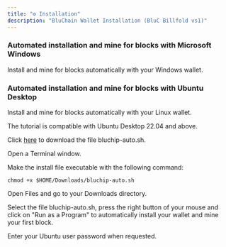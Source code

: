 ```yaml
---
title: "⚙️ Installation"
description: "BluChain Wallet Installation (BluC Billfold vs1)"
---
```


### Automated installation and mine for blocks with Microsoft Windows

Install and mine for blocks automatically with your Windows wallet.

### Automated installation and mine for blocks with Ubuntu Desktop

Install and mine for blocks automatically with your Linux wallet.

The tutorial is compatible with Ubuntu Desktop 22.04 and above.

Click [here](https://www.walletbuilders.com/include/script/autoinstall/linux.php?coin=c4833c4e46773f424605f72bf7cb1ae368b802f2dbd157d893) to download the file bluchip-auto.sh.

Open a Terminal window.

Make the install file executable with the following command:

`chmod +x $HOME/Downloads/bluchip-auto.sh`

Open Files and go to your Downloads directory.

Select the file bluchip-auto.sh, press the right button of your mouse and click on "Run as a Program" to automatically install your wallet and mine your first block.

Enter your Ubuntu user password when requested.
